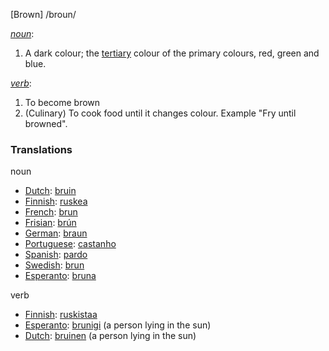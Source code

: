 [Brown]  /broun/

''[[noun]]'':

#A dark colour; the [[tertiary]] colour of the primary colours, red, green and blue.

''[[verb]]'':
#To become brown
#(Culinary) To cook food until it changes colour. Example "Fry until browned".


===Translations===
noun
*[[Dutch]]: [[bruin]]
*[[Finnish]]: [[ruskea]]
*[[French]]: [[brun]]
*[[Frisian]]: [[brún]]
*[[German]]: [[braun]]
*[[Portuguese]]: [[castanho]]
*[[Spanish]]: [[pardo]]
*[[Swedish]]: [[brun]]
*[[Esperanto]]: [[bruna]]

verb
*[[Finnish]]: [[ruskistaa]]
*[[Esperanto]]: [[brunigi]] (a person lying in the sun)
*[[Dutch]]: [[bruinen]] (a person lying in the sun)
